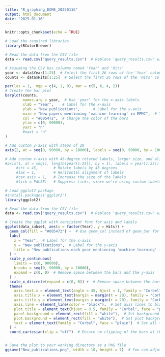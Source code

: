 ```yaml
---
title: "R_graphing_DOME_20250116"
output: html_document
date: "2025-01-16"
---
```


```r
knitr::opts_chunk$set(echo = TRUE)
```

```r
# Load the required libraries
library(RColorBrewer)

# Read the data from the CSV file
data <- read.csv("query_results.csv")  # Replace 'query_results.csv' with the actual file name

# Assuming the CSV has columns named 'Year' and 'Hits'
year <- data$Year[1:25]  # Select the first 26 rows of the 'Year' column
counts <- data$Hits[1:25]  # Select the first 26 rows of the 'Hits' column

par(las = 1,  mgp = c(4, 1, 0), mar = c(5, 6, 4, 2))
# Create the bar plot
barplot(counts,
        names.arg = year,  # Use 'year' for the x-axis labels
        xlab = "Year",    # Label for the x-axis
        ylab = "New publications",      # Label for the y-axis
        main = "New papers mentioning 'machine learning' in EPMC",  # Title of the plot
        col = "#005472",  # Change the color of the bars 
        ylim = c(0, 90000),
        yaxt = "n"
        #xaxt = "n"
)

# Add custom y-axis with steps of 20
axis(2, at = seq(0, 90000, by = 10000), labels = seq(0, 90000, by = 10000))

# Add custom x-axis with 45-degree rotated labels, larger size, and aligned properly
#axis(1, at = seq(1, length(year[1:25]), by = 1), labels = year[1:25]) 
     #srt = 45,       # Rotate labels by 45 degrees
     #las = 1,        # Horizontal alignment of labels
     #cex.axis = 1,   # Increase the size of the labels
     #tick = FALSE)   # Suppress ticks, since we're using custom labels
```
```r
# Load ggplot2 package
#install.packages('ggplot2')
library(ggplot2)

# Read the data from the CSV file
data <- read.csv("query_results.csv")  # Replace 'query_results.csv' with the actual file name

# Create the ggplot with consistent font for axis and labels
ggplot(data_subset, aes(x = factor(Year), y = Hits)) +
  geom_col(fill = "#005472") +  # Use geom_col instead of geom_bar for direct control of heights
  labs(
    x = "Year",  # Label for the x-axis
    y = "New publications",  # Label for the y-axis
    title = "New publications each year mentioning 'machine learning' in EPMC"  # Title of the plot
  ) +
  scale_y_continuous(
    limits = c(0, 90000), 
    breaks = seq(0, 90000, by = 10000),
    expand = c(0, 0)  # Remove space between the bars and the y-axis
  ) +
  scale_x_discrete(expand = c(0, 0)) +  # Remove space between the bars and the x-axis
  theme(
    axis.text.x = element_text(angle = 45, hjust = 1, family = "Corbel", face = "plain", margin = margin(t = 5)),  # Rotate x-axis labels and bring them closer to the axis
    axis.title.x = element_text(margin = margin(t = 20), family = "Corbel", face = "plain"),  # Set x-axis title font to Corbel and make font weight consistent
    axis.title.y = element_text(margin = margin(r = 20), family = "Corbel", face = "plain"),  # Set y-axis title font to Corbel and make font weight consistent
    axis.line = element_line(color = "black"),  # Set axis lines to black
    plot.title = element_text(hjust = 0.5, family = "Corbel", face = "plain"),  # Center the plot title and set font to Corbel
    panel.background = element_rect(fill = "white"),  # Set background color to white
    plot.background = element_rect(fill = "white"),  # Set plot background color to white
    text = element_text(family = "Corbel", face = "plain")  # Set all text elements to use Corbel font with consistent thickness
  ) +
  coord_cartesian(clip = "off")  # Ensure no clipping of the bars at the edges


# Save the plot to your working directory as a PNG file
ggsave("New_publications.png", width = 10, height = 7)  # You can adjust the width and height as needed

```


